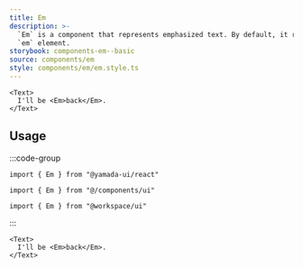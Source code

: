 ```yaml
---
title: Em
description: >-
  `Em` is a component that represents emphasized text. By default, it renders a
  `em` element.
storybook: components-em--basic
source: components/em
style: components/em/em.style.ts
---
```


```tsx preview
<Text>
  I'll be <Em>back</Em>.
</Text>
```

## Usage

:::code-group

```tsx [package]
import { Em } from "@yamada-ui/react"
```

```tsx [alias]
import { Em } from "@/components/ui"
```

```tsx [monorepo]
import { Em } from "@workspace/ui"
```

:::

```tsx title="index.tsx"
<Text>
  I'll be <Em>back</Em>.
</Text>
```
